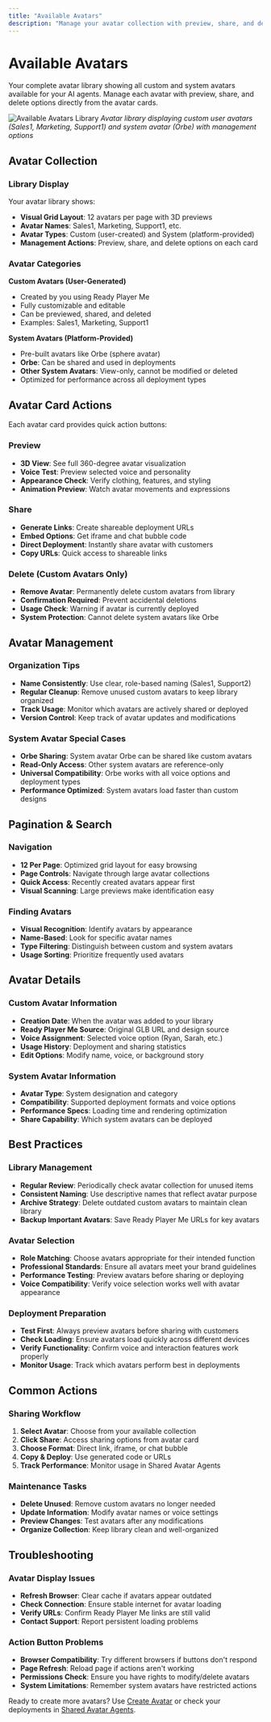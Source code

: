 ```yaml
---
title: "Available Avatars"
description: "Manage your avatar collection with preview, share, and delete options"
---
```


# Available Avatars

Your complete avatar library showing all custom and system avatars available for your AI agents. Manage each avatar with preview, share, and delete options directly from the avatar cards.

![Available Avatars Library](/images/available-avatars.png)
*Avatar library displaying custom user avatars (Sales1, Marketing, Support1) and system avatar (Orbe) with management options*

## Avatar Collection

### Library Display
Your avatar library shows:
- **Visual Grid Layout**: 12 avatars per page with 3D previews
- **Avatar Names**: Sales1, Marketing, Support1, etc.
- **Avatar Types**: Custom (user-created) and System (platform-provided)
- **Management Actions**: Preview, share, and delete options on each card

### Avatar Categories

**Custom Avatars (User-Generated)**
- Created by you using Ready Player Me
- Fully customizable and editable
- Can be previewed, shared, and deleted
- Examples: Sales1, Marketing, Support1

**System Avatars (Platform-Provided)**  
- Pre-built avatars like Orbe (sphere avatar)
- **Orbe**: Can be shared and used in deployments
- **Other System Avatars**: View-only, cannot be modified or deleted
- Optimized for performance across all deployment types

## Avatar Card Actions

Each avatar card provides quick action buttons:

### Preview
- **3D View**: See full 360-degree avatar visualization
- **Voice Test**: Preview selected voice and personality
- **Appearance Check**: Verify clothing, features, and styling
- **Animation Preview**: Watch avatar movements and expressions

### Share  
- **Generate Links**: Create shareable deployment URLs
- **Embed Options**: Get iframe and chat bubble code
- **Direct Deployment**: Instantly share avatar with customers
- **Copy URLs**: Quick access to shareable links

### Delete (Custom Avatars Only)
- **Remove Avatar**: Permanently delete custom avatars from library
- **Confirmation Required**: Prevent accidental deletions
- **Usage Check**: Warning if avatar is currently deployed
- **System Protection**: Cannot delete system avatars like Orbe

## Avatar Management

### Organization Tips
- **Name Consistently**: Use clear, role-based naming (Sales1, Support2)
- **Regular Cleanup**: Remove unused custom avatars to keep library organized
- **Track Usage**: Monitor which avatars are actively shared or deployed
- **Version Control**: Keep track of avatar updates and modifications

### System Avatar Special Cases
- **Orbe Sharing**: System avatar Orbe can be shared like custom avatars
- **Read-Only Access**: Other system avatars are reference-only
- **Universal Compatibility**: Orbe works with all voice options and deployment types
- **Performance Optimized**: System avatars load faster than custom designs

## Pagination & Search

### Navigation
- **12 Per Page**: Optimized grid layout for easy browsing
- **Page Controls**: Navigate through large avatar collections
- **Quick Access**: Recently created avatars appear first
- **Visual Scanning**: Large previews make identification easy

### Finding Avatars
- **Visual Recognition**: Identify avatars by appearance
- **Name-Based**: Look for specific avatar names
- **Type Filtering**: Distinguish between custom and system avatars
- **Usage Sorting**: Prioritize frequently used avatars

## Avatar Details

### Custom Avatar Information
- **Creation Date**: When the avatar was added to your library
- **Ready Player Me Source**: Original GLB URL and design source
- **Voice Assignment**: Selected voice option (Ryan, Sarah, etc.)
- **Usage History**: Deployment and sharing statistics
- **Edit Options**: Modify name, voice, or background story

### System Avatar Information  
- **Avatar Type**: System designation and category
- **Compatibility**: Supported deployment formats and voice options
- **Performance Specs**: Loading time and rendering optimization
- **Share Capability**: Which system avatars can be deployed

## Best Practices

### Library Management
- **Regular Review**: Periodically check avatar collection for unused items
- **Consistent Naming**: Use descriptive names that reflect avatar purpose
- **Archive Strategy**: Delete outdated custom avatars to maintain clean library
- **Backup Important Avatars**: Save Ready Player Me URLs for key avatars

### Avatar Selection
- **Role Matching**: Choose avatars appropriate for their intended function
- **Professional Standards**: Ensure all avatars meet your brand guidelines
- **Performance Testing**: Preview avatars before sharing or deploying
- **Voice Compatibility**: Verify voice selection works well with avatar appearance

### Deployment Preparation
- **Test First**: Always preview avatars before sharing with customers
- **Check Loading**: Ensure avatars load quickly across different devices
- **Verify Functionality**: Confirm voice and interaction features work properly
- **Monitor Usage**: Track which avatars perform best in deployments

## Common Actions

### Sharing Workflow
1. **Select Avatar**: Choose from your available collection
2. **Click Share**: Access sharing options from avatar card
3. **Choose Format**: Direct link, iframe, or chat bubble
4. **Copy & Deploy**: Use generated code or URLs
5. **Track Performance**: Monitor usage in Shared Avatar Agents

### Maintenance Tasks
- **Delete Unused**: Remove custom avatars no longer needed
- **Update Information**: Modify avatar names or voice settings
- **Preview Changes**: Test avatars after any modifications  
- **Organize Collection**: Keep library clean and well-organized

## Troubleshooting

### Avatar Display Issues
- **Refresh Browser**: Clear cache if avatars appear outdated
- **Check Connection**: Ensure stable internet for avatar loading
- **Verify URLs**: Confirm Ready Player Me links are still valid
- **Contact Support**: Report persistent loading problems

### Action Button Problems
- **Browser Compatibility**: Try different browsers if buttons don't respond
- **Page Refresh**: Reload page if actions aren't working
- **Permissions Check**: Ensure you have rights to modify/delete avatars
- **System Limitations**: Remember system avatars have restricted actions

Ready to create more avatars? Use [Create Avatar](/avatars/create-avatar) or check your deployments in [Shared Avatar Agents](/avatars/shared-avatars).
